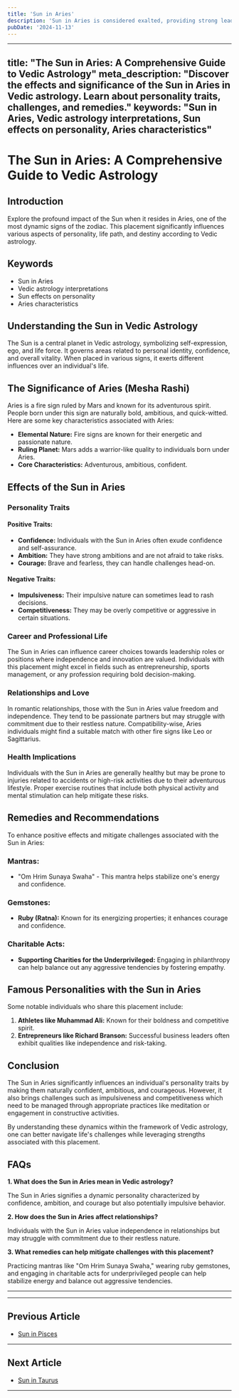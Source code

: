 ```yaml
---
title: 'Sun in Aries'
description: 'Sun in Aries is considered exalted, providing strong leadership qualities, courage, and confidence. Individuals with this placement are ambitious, assertive, and possess a pioneering spirit.  in Vedic Astrology'
pubDate: '2024-11-13'
---
```


---
title: "The Sun in Aries: A Comprehensive Guide to Vedic Astrology"
meta_description: "Discover the effects and significance of the Sun in Aries in Vedic astrology. Learn about personality traits, challenges, and remedies."
keywords: "Sun in Aries, Vedic astrology interpretations, Sun effects on personality, Aries characteristics"
---

# The Sun in Aries: A Comprehensive Guide to Vedic Astrology

## Introduction

Explore the profound impact of the Sun when it resides in Aries, one of the most dynamic signs of the zodiac. This placement significantly influences various aspects of personality, life path, and destiny according to Vedic astrology.

## Keywords

- Sun in Aries
- Vedic astrology interpretations
- Sun effects on personality
- Aries characteristics

## Understanding the Sun in Vedic Astrology

The Sun is a central planet in Vedic astrology, symbolizing self-expression, ego, and life force. It governs areas related to personal identity, confidence, and overall vitality. When placed in various signs, it exerts different influences over an individual's life.

## The Significance of Aries (Mesha Rashi)

Aries is a fire sign ruled by Mars and known for its adventurous spirit. People born under this sign are naturally bold, ambitious, and quick-witted. Here are some key characteristics associated with Aries:

- **Elemental Nature:** Fire signs are known for their energetic and passionate nature.
- **Ruling Planet:** Mars adds a warrior-like quality to individuals born under Aries.
- **Core Characteristics:** Adventurous, ambitious, confident.

## Effects of the Sun in Aries

### Personality Traits

#### Positive Traits:
- **Confidence:** Individuals with the Sun in Aries often exude confidence and self-assurance.
- **Ambition:** They have strong ambitions and are not afraid to take risks.
- **Courage:** Brave and fearless, they can handle challenges head-on.
  
#### Negative Traits:
- **Impulsiveness:** Their impulsive nature can sometimes lead to rash decisions.
- **Competitiveness:** They may be overly competitive or aggressive in certain situations.
  
### Career and Professional Life

The Sun in Aries can influence career choices towards leadership roles or positions where independence and innovation are valued. Individuals with this placement might excel in fields such as entrepreneurship, sports management, or any profession requiring bold decision-making.

### Relationships and Love

In romantic relationships, those with the Sun in Aries value freedom and independence. They tend to be passionate partners but may struggle with commitment due to their restless nature. Compatibility-wise, Aries individuals might find a suitable match with other fire signs like Leo or Sagittarius.

### Health Implications

Individuals with the Sun in Aries are generally healthy but may be prone to injuries related to accidents or high-risk activities due to their adventurous lifestyle. Proper exercise routines that include both physical activity and mental stimulation can help mitigate these risks.

## Remedies and Recommendations

To enhance positive effects and mitigate challenges associated with the Sun in Aries:

### Mantras:
- "Om Hrim Sunaya Swaha" - This mantra helps stabilize one's energy and confidence.

### Gemstones:
- **Ruby (Ratna):** Known for its energizing properties; it enhances courage and confidence.
  
### Charitable Acts:
- **Supporting Charities for the Underprivileged:** Engaging in philanthropy can help balance out any aggressive tendencies by fostering empathy.

## Famous Personalities with the Sun in Aries

Some notable individuals who share this placement include:

1. **Athletes like Muhammad Ali:** Known for their boldness and competitive spirit.
2. **Entrepreneurs like Richard Branson:** Successful business leaders often exhibit qualities like independence and risk-taking.

## Conclusion

The Sun in Aries significantly influences an individual's personality traits by making them naturally confident, ambitious, and courageous. However, it also brings challenges such as impulsiveness and competitiveness which need to be managed through appropriate practices like meditation or engagement in constructive activities.

By understanding these dynamics within the framework of Vedic astrology, one can better navigate life's challenges while leveraging strengths associated with this placement.


## FAQs


**1. What does the Sun in Aries mean in Vedic astrology?**

The Sun in Aries signifies a dynamic personality characterized by confidence, ambition, and courage but also potentially impulsive behavior.


**2. How does the Sun in Aries affect relationships?**

Individuals with the Sun in Aries value independence in relationships but may struggle with commitment due to their restless nature.


**3. What remedies can help mitigate challenges with this placement?**

Practicing mantras like "Om Hrim Sunaya Swaha," wearing ruby gemstones, and engaging in charitable acts for underprivileged people can help stabilize energy and balance out aggressive tendencies.


---
---

## Previous Article
- [Sun in Pisces](/blogs-md/0801_Sun_in_Rashi/080112_Sun_in_Pisces.mdx)

---

## Next Article
- [Sun in Taurus](/blogs-md/0801_Sun_in_Rashi/080102_Sun_in_Taurus.mdx)

---
